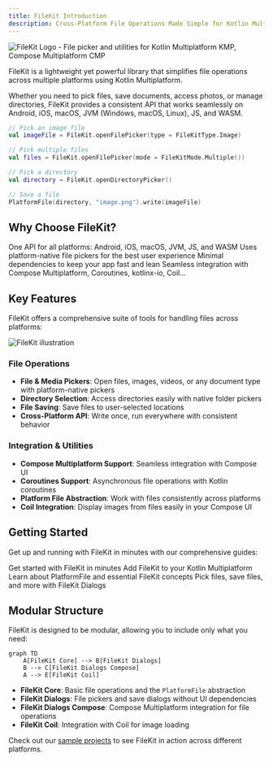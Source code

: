 ```yaml
---
title: FileKit Introduction
description: Cross-Platform File Operations Made Simple for Kotlin Multiplatform
---
```


<Frame>
  <img
    src="/images/hero-10.png"
    alt="FileKit Logo - File picker and utilities for Kotlin Multiplatform KMP, Compose Multiplatform CMP"
  />
</Frame>

FileKit is a lightweight yet powerful library that simplifies file operations across multiple platforms using Kotlin Multiplatform. 

Whether you need to pick files, save documents, access photos, or manage directories, FileKit provides a consistent API that works seamlessly on Android, iOS, macOS, JVM (Windows, macOS, Linux), JS, and WASM.

```kotlin
// Pick an image file
val imageFile = FileKit.openFilePicker(type = FileKitType.Image)

// Pick multiple files
val files = FileKit.openFilePicker(mode = FileKitMode.Multiple())

// Pick a directory
val directory = FileKit.openDirectoryPicker()

// Save a file
PlatformFile(directory, "image.png").write(imageFile)
```

## Why Choose FileKit?

<CardGroup cols={2}>
  <Card
    title="Cross-Platform"
    icon="globe"
  >
    One API for all platforms: Android, iOS, macOS, JVM, JS, and WASM
  </Card>
  <Card
    title="Native experience"
    icon="puzzle-piece"
  >
    Uses platform-native file pickers for the best user experience
  </Card>
  <Card
    title="Lightweight"
    icon="feather"
  >
    Minimal dependencies to keep your app fast and lean
  </Card>
  <Card
    title="Integrations"
    icon="sparkles"
  >
    Seamless integration with Compose Multiplatform, Coroutines, kotlinx-io, Coil...
  </Card>
</CardGroup>

## Key Features

FileKit offers a comprehensive suite of tools for handling files across platforms:

<Frame>
  <img
    src="/images/intro-illu.png"
    alt="FileKit illustration"
  />
</Frame>

### File Operations
- **File & Media Pickers**: Open files, images, videos, or any document type with platform-native pickers
- **Directory Selection**: Access directories easily with native folder pickers
- **File Saving**: Save files to user-selected locations
- **Cross-Platform API**: Write once, run everywhere with consistent behavior

### Integration & Utilities
- **Compose Multiplatform Support**: Seamless integration with Compose UI
- **Coroutines Support**: Asynchronous file operations with Kotlin coroutines
- **Platform File Abstraction**: Work with files consistently across platforms
- **Coil Integration**: Display images from files easily in your Compose UI

## Getting Started

Get up and running with FileKit in minutes with our comprehensive guides:

<CardGroup cols={2}>
  <Card
      title="Quick Start"
      icon="rocket"
      href="/quickstart"
    >
    Get started with FileKit in minutes
  </Card>
  <Card
    title="Installation"
    icon="download"
    href="/installation"
  >
    Add FileKit to your Kotlin Multiplatform
  </Card>
  <Card
    title="Core Concepts"
    icon="book"
    href="/core/platform-file"
  >
    Learn about PlatformFile and essential FileKit concepts
  </Card>
  <Card
    title="Dialogs setup"
    icon="window"
    href="/dialogs/setup"
  >
    Pick files, save files, and more with FileKit Dialogs
  </Card>
</CardGroup>

## Modular Structure

FileKit is designed to be modular, allowing you to include only what you need:

```mermaid
graph TD
    A[FileKit Core] --> B[FileKit Dialogs]
    B --> C[FileKit Dialogs Compose]
    A --> E[FileKit Coil]
```

- **FileKit Core**: Basic file operations and the `PlatformFile` abstraction
- **FileKit Dialogs**: File pickers and save dialogs without UI dependencies
- **FileKit Dialogs Compose**: Compose Multiplatform integration for file operations
- **FileKit Coil**: Integration with Coil for image loading

Check out our [sample projects](https://github.com/vinceglb/FileKit/tree/main/samples) to see FileKit in action across different platforms.
